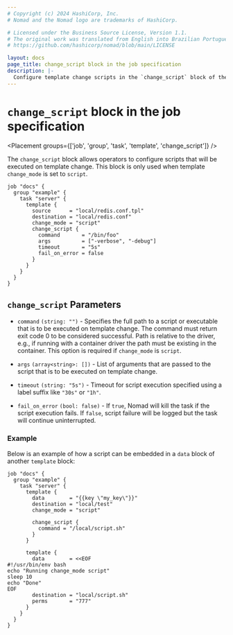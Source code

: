 ```yaml
---
# Copyright (c) 2024 HashiCorp, Inc.
# Nomad and the Nomad logo are trademarks of HashiCorp.

# Licensed under the Business Source License, Version 1.1.
# The original work was translated from English into Brazilian Portuguese.
# https://github.com/hashicorp/nomad/blob/main/LICENSE

layout: docs
page_title: change_script block in the job specification
description: |-
  Configure template change scripts in the `change_script` block of the Nomad job specification. Nomad executes these scripts when a template changes. Configure the command, arguments, and timeout. Enable fail on error. Review an example of how to embed a script in the data block of a template block.
---
```


# `change_script` block in the job specification

<Placement groups={['job', 'group', 'task', 'template', 'change_script']} />

The `change_script` block allows operators to configure scripts that
will be executed on template change. This block is only used when template
`change_mode` is set to `script`.

```hcl
job "docs" {
  group "example" {
    task "server" {
      template {
        source      = "local/redis.conf.tpl"
        destination = "local/redis.conf"
        change_mode = "script"
        change_script {
          command       = "/bin/foo"
          args          = ["-verbose", "-debug"]
          timeout       = "5s"
          fail_on_error = false
        }
      }
    }
  }
}
```

## `change_script` Parameters

- `command` `(string: "")` - Specifies the full path to a script or executable
  that is to be executed on template change. The command must return exit code 0
  to be considered successful. Path is relative to the driver, e.g., if running
  with a container driver the path must be existing in the container.  This option
  is required if `change_mode` is `script`.

- `args` `(array<string>: [])` - List of arguments that are passed to the script
  that is to be executed on template change.

- `timeout` `(string: "5s")` - Timeout for script execution specified using a
  label suffix like `"30s"` or `"1h"`.

- `fail_on_error` `(bool: false)` - If `true`, Nomad will kill the task if the
  script execution fails. If `false`, script failure will be logged but the task
  will continue uninterrupted.

### Example

Below is an example of how a script can be embedded in a `data` block of another
`template` block:

```hcl
job "docs" {
  group "example" {
    task "server" {
      template {
        data        = "{{key \"my_key\"}}"
        destination = "local/test"
        change_mode = "script"

        change_script {
          command = "/local/script.sh"
        }
      }

      template {
        data        = <<EOF
#!/usr/bin/env bash
echo "Running change_mode script"
sleep 10
echo "Done"
EOF
        destination = "local/script.sh"
        perms       = "777"
      }
    }
  }
}
```

